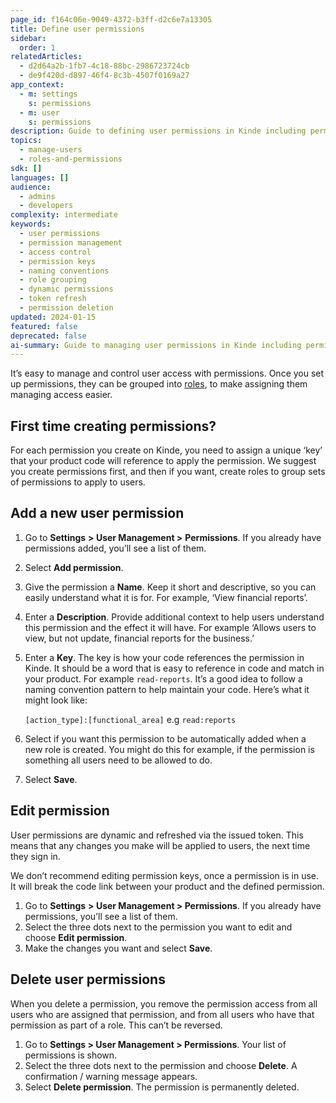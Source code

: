 ```yaml
---
page_id: f164c06e-9049-4372-b3ff-d2c6e7a13305
title: Define user permissions
sidebar:
  order: 1
relatedArticles:
  - d2d64a2b-1fb7-4c18-88bc-2986723724cb
  - de9f420d-d897-46f4-8c3b-4507f0169a27
app_context:
  - m: settings
    s: permissions
  - m: user
    s: permissions
description: Guide to defining user permissions in Kinde including permission creation, management, and integration with roles for granular access control.
topics:
  - manage-users
  - roles-and-permissions
sdk: []
languages: []
audience:
  - admins
  - developers
complexity: intermediate
keywords:
  - user permissions
  - permission management
  - access control
  - permission keys
  - naming conventions
  - role grouping
  - dynamic permissions
  - token refresh
  - permission deletion
updated: 2024-01-15
featured: false
deprecated: false
ai-summary: Guide to managing user permissions in Kinde including permission creation, editing, deletion, key naming conventions, and integration with roles for access control.
---
```


It’s easy to manage and control user access with permissions. Once you set up permissions, they can be grouped into [roles](/manage-users/roles-and-permissions/user-roles/), to make assigning them managing access easier.

## **First time creating permissions?**

For each permission you create on Kinde, you need to assign a unique ‘key’ that your product code will reference to apply the permission. We suggest you create permissions first, and then if you want, create roles to group sets of permissions to apply to users.

## **Add a new user permission**

1. Go to **Settings** **> User Management >** **Permissions**. If you already have permissions added, you’ll see a list of them.
2. Select **Add permission**.
3. Give the permission a **Name**. Keep it short and descriptive, so you can easily understand what it is for. For example, ‘View financial reports’.
4. Enter a **Description**. Provide additional context to help users understand this permission and the effect it will have. For example ‘Allows users to view, but not update, financial reports for the business.’
5. Enter a **Key**. The key is how your code references the permission in Kinde. It should be a word that is easy to reference in code and match in your product. For example `read-reports`. It’s a good idea to follow a naming convention pattern to help maintain your code. Here’s what it might look like:

   `[action_type]:[functional_area]` e.g `read:reports`

6. Select if you want this permission to be automatically added when a new role is created. You might do this for example, if the permission is something all users need to be allowed to do.
7. Select **Save**.

## **Edit permission**

User permissions are dynamic and refreshed via the issued token. This means that any changes you make will be applied to users, the next time they sign in.

We don’t recommend editing permission keys, once a permission is in use. It will break the code link between your product and the defined permission.

1. Go to **Settings** **> User Management > Permissions**. If you already have permissions, you’ll see a list of them.
2. Select the three dots next to the permission you want to edit and choose **Edit permission**.
3. Make the changes you want and select **Save**.

## Delete user permissions

When you delete a permission, you remove the permission access from all users who are assigned that permission, and from all users who have that permission as part of a role. This can’t be reversed.

1. Go to **Settings > User Management > Permissions**. Your list of permissions is shown.
2. Select the three dots next to the permission and choose **Delete**. A confirmation / warning message appears.
3. Select **Delete permission**. The permission is permanently deleted.

